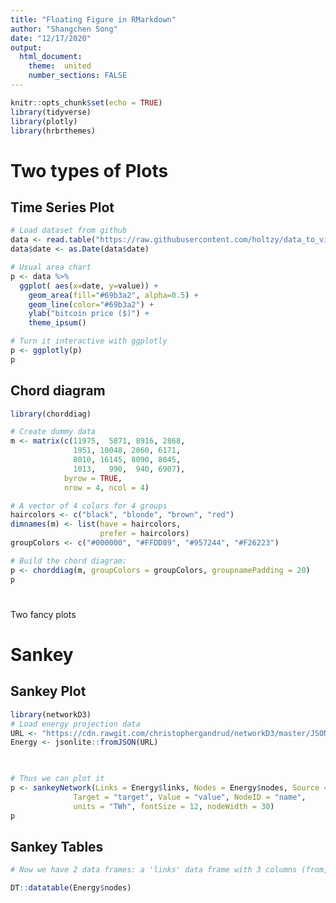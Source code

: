 ---
title: "Floating Figure in RMarkdown"
author: "Shangchen Song"
date: "12/17/2020"
output: 
  html_document:
    theme:  united
    number_sections: FALSE
---

```{r setup, include=FALSE}
knitr::opts_chunk$set(echo = TRUE)
library(tidyverse)
library(plotly)
library(hrbrthemes)
```

# Two types of Plots {.tabset .tabset-fade .tabset-pills}


## Time Series Plot

```{r, echo=FALSE}
# Load dataset from github
data <- read.table("https://raw.githubusercontent.com/holtzy/data_to_viz/master/Example_dataset/3_TwoNumOrdered.csv", header=T)
data$date <- as.Date(data$date)

# Usual area chart
p <- data %>%
  ggplot( aes(x=date, y=value)) +
    geom_area(fill="#69b3a2", alpha=0.5) +
    geom_line(color="#69b3a2") +
    ylab("bitcoin price ($)") +
    theme_ipsum()

# Turn it interactive with ggplotly
p <- ggplotly(p)
p
```



## Chord diagram {.active}

```{r, echo=FALSE}
library(chorddiag)

# Create dummy data
m <- matrix(c(11975,  5871, 8916, 2868,
              1951, 10048, 2060, 6171,
              8010, 16145, 8090, 8045,
              1013,   990,  940, 6907),
            byrow = TRUE,
            nrow = 4, ncol = 4)

# A vector of 4 colors for 4 groups
haircolors <- c("black", "blonde", "brown", "red")
dimnames(m) <- list(have = haircolors,
                    prefer = haircolors)
groupColors <- c("#000000", "#FFDD89", "#957244", "#F26223")

# Build the chord diagram:
p <- chorddiag(m, groupColors = groupColors, groupnamePadding = 20)
p
```


# {-}

Two fancy plots

# Sankey{.tabset .tabset-fade .tabset-pills}


## Sankey Plot

```{r, echo=FALSE}
library(networkD3)
# Load energy projection data
URL <- "https://cdn.rawgit.com/christophergandrud/networkD3/master/JSONdata/energy.json"
Energy <- jsonlite::fromJSON(URL)


 
# Thus we can plot it
p <- sankeyNetwork(Links = Energy$links, Nodes = Energy$nodes, Source = "source",
              Target = "target", Value = "value", NodeID = "name",
              units = "TWh", fontSize = 12, nodeWidth = 30)
p
```

## Sankey Tables
```{r, echo=FALSE}
 
# Now we have 2 data frames: a 'links' data frame with 3 columns (from, to, value), and a 'nodes' data frame that gives the name of each node.

DT::datatable(Energy$nodes)

```

